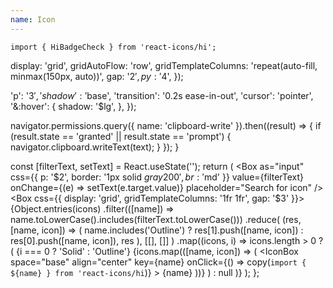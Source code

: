 ```yaml
---
name: Icon
---
```



```tsx
import { HiBadgeCheck } from 'react-icons/hi';
```


<Playground>
  <Icon as={HiBadgeCheck} size="xl" />
</Playground>

  display: 'grid',
  gridAutoFlow: 'row',
  gridTemplateColumns: 'repeat(auto-fill, minmax(150px, auto))',
  gap: '$2',
  py: '$4',
});

  'p': '$3',
  'shadow': '$base',
  'transition': '0.2s ease-in-out',
  'cursor': 'pointer',
  '&:hover': {
    shadow: '$lg',
  },
});

  navigator.permissions.query({ name: 'clipboard-write' }).then((result) => {
    if (result.state == 'granted' || result.state == 'prompt') {
      navigator.clipboard.writeText(text);
    }
  });
}

  const [filterText, setText] = React.useState('');
  return (
    <Stack space="md">
      <Box
        as="input"
        css={{ p: '$2', border: '1px solid $gray200', br: '$md' }}
        value={filterText}
        onChange={(e) => setText(e.target.value)}
        placeholder="Search for icon"
      />
      <Box css={{ display: 'grid', gridTemplateColumns: '1fr 1fr', gap: '$3' }}>
        {Object.entries(icons)
          .filter(([name]) => name.toLowerCase().includes(filterText.toLowerCase()))
          .reduce(
            (res, [name, icon]) => (
              name.includes('Outline') ? res[1].push([name, icon]) : res[0].push([name, icon]), res
            ),
            [[], []]
          )
          .map((icons, i) =>
            icons.length > 0 ? (
              <Box>
                <Text size="xl" as="h2">
                  {i === 0 ? 'Solid' : 'Outline'}
                </Text>
                <Grid>
                  {icons.map(([name, icon]) => (
                    <IconBox
                      space="base"
                      align="center"
                      key={name}
                      onClick={() => copy(`import { ${name} } from 'react-icons/hi`)}
                    >
                      <Icon as={icon} size="base" />
                      <Text size="xs">{name}</Text>
                    </IconBox>
                  ))}
                </Grid>
              </Box>
            ) : null
          )}
      </Box>
    </Stack>
  );
};

<IconsWithFilter />
